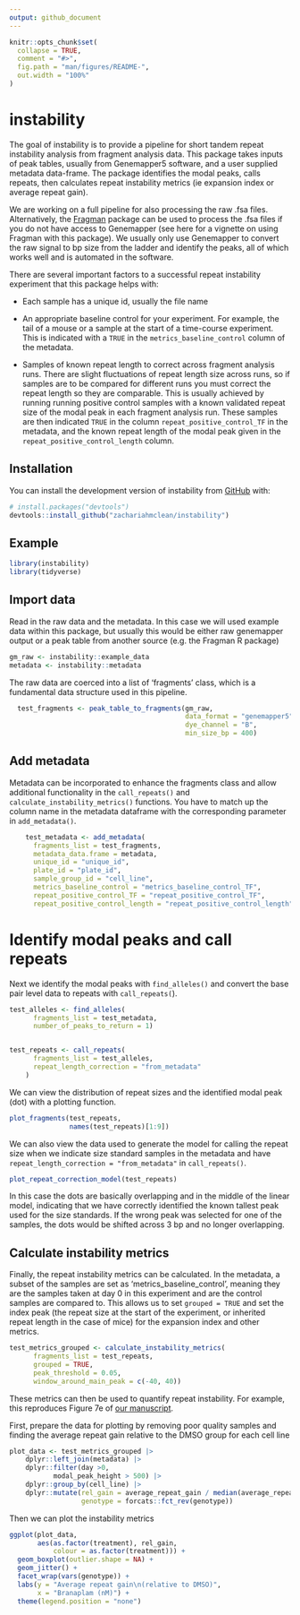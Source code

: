 ```yaml
---
output: github_document
---
```


```r
knitr::opts_chunk$set(
  collapse = TRUE,
  comment = "#>",
  fig.path = "man/figures/README-",
  out.width = "100%"
)
```

# instability

The goal of instability is to provide a pipeline for short tandem repeat instability analysis from fragment analysis data. This package takes inputs of peak tables, usually from Genemapper5 software, and a user supplied metadata data-frame. The package identifies the modal peaks, calls repeats, then calculates repeat instability metrics (ie expansion index or average repeat gain).

We are working on a full pipeline for also processing the raw .fsa files. Alternatively, the [Fragman](https://cran.r-project.org/web/packages/Fragman/index.html) package can be used to process the .fsa files if you do not have access to Genemapper (see here for a vignette on using Fragman with this package). We usually only use Genemapper to convert the raw signal to bp size from the ladder and identify the peaks, all of which works well and is automated in the software.

There are several important factors to a successful repeat instability experiment that this package helps with:

-   Each sample has a unique id, usually the file name

-   An appropriate baseline control for your experiment. For example, the tail of a mouse or a sample at the start of a time-course experiment. This is indicated with a `TRUE` in the `metrics_baseline_control` column of the metadata.

-   Samples of known repeat length to correct across fragment analysis runs. There are slight fluctuations of repeat length size across runs, so if samples are to be compared for different runs you must correct the repeat length so they are comparable. This is usually achieved by running running positive control samples with a known validated repeat size of the modal peak in each fragment analysis run. These samples are then indicated `TRUE` in the column `repeat_positive_control_TF` in the metadata, and the known repeat length of the modal peak given in the `repeat_positive_control_length` column.

## Installation

You can install the development version of instability from [GitHub](https://github.com/zachariahmclean/instability) with:

``` r
# install.packages("devtools")
devtools::install_github("zachariahmclean/instability")
```

## Example

```r
library(instability)
library(tidyverse)
```

## Import data

Read in the raw data and the metadata. In this case we will used example data within this package, but usually this would be either raw genemapper output or a peak table from another source (e.g. the Fragman R package)

```r
gm_raw <- instability::example_data
metadata <- instability::metadata
```

The raw data are coerced into a list of 'fragments' class, which is a fundamental data structure used in this pipeline.

```r


  test_fragments <- peak_table_to_fragments(gm_raw,
                                            data_format = "genemapper5",
                                            dye_channel = "B",
                                            min_size_bp = 400)
```

## Add metadata

Metadata can be incorporated to enhance the fragments class and allow additional functionality in the `call_repeats()` and `calculate_instability_metrics()` functions. You have to match up the column name in the metadata dataframe with the corresponding parameter in `add_metadata()`.

```r
    test_metadata <- add_metadata(
      fragments_list = test_fragments,
      metadata_data.frame = metadata,
      unique_id = "unique_id",
      plate_id = "plate_id",
      sample_group_id = "cell_line",
      metrics_baseline_control = "metrics_baseline_control_TF",
      repeat_positive_control_TF = "repeat_positive_control_TF",
      repeat_positive_control_length = "repeat_positive_control_length")

```

# Identify modal peaks and call repeats

Next we identify the modal peaks with `find_alleles()` and convert the base pair level data to repeats with `call_repeats(`).

```r
test_alleles <- find_alleles(
      fragments_list = test_metadata,
      number_of_peaks_to_return = 1)


test_repeats <- call_repeats(
      fragments_list = test_alleles,
      repeat_length_correction = "from_metadata"
    )
```

We can view the distribution of repeat sizes and the identified modal peak (dot) with a plotting function.

```r

plot_fragments(test_repeats,
               names(test_repeats)[1:9])

```

We can also view the data used to generate the model for calling the repeat size when we indicate size standard samples in the metadata and have `repeat_length_correction = "from_metadata"` in `call_repeats()`.

```r

plot_repeat_correction_model(test_repeats)


```

In this case the dots are basically overlapping and in the middle of the linear model, indicating that we have correctly identified the known tallest peak used for the size standards. If the wrong peak was selected for one of the samples, the dots would be shifted across 3 bp and no longer overlapping.

## Calculate instability metrics

Finally, the repeat instability metrics can be calculated. In the metadata, a subset of the samples are set as 'metrics_baseline_control', meaning they are the samples taken at day 0 in this experiment and are the control samples are compared to. This allows us to set `grouped = TRUE` and set the index peak (the repeat size at the start of the experiment, or inherited repeat length in the case of mice) for the expansion index and other metrics.

```r
test_metrics_grouped <- calculate_instability_metrics(
      fragments_list = test_repeats,
      grouped = TRUE,
      peak_threshold = 0.05,
      window_around_main_peak = c(-40, 40))
```

These metrics can then be used to quantify repeat instability. For example, this reproduces Figure 7e of [our manuscript](https://www.biorxiv.org/content/10.1101/2023.07.25.550489v1).

First, prepare the data for plotting by removing poor quality samples and finding the average repeat gain relative to the DMSO group for each cell line

```r
plot_data <- test_metrics_grouped |>
    dplyr::left_join(metadata) |>
    dplyr::filter(day >0,
           modal_peak_height > 500) |>
    dplyr::group_by(cell_line) |>
    dplyr::mutate(rel_gain = average_repeat_gain / median(average_repeat_gain[which(treatment == 0)]),
                  genotype = forcats::fct_rev(genotype))
```

Then we can plot the instability metrics

```r
ggplot(plot_data,
       aes(as.factor(treatment), rel_gain,
           colour = as.factor(treatment))) +
  geom_boxplot(outlier.shape = NA) +
  geom_jitter() +
  facet_wrap(vars(genotype)) +
  labs(y = "Average repeat gain\n(relative to DMSO)",
       x = "Branaplam (nM)") +
  theme(legend.position = "none")

  

```
